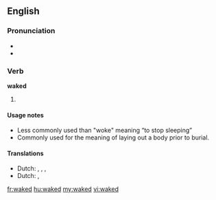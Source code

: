 ==English==

===Pronunciation===
* {{IPA|/ˈweɪkt/}}
* {{audio|En-us-waked.ogg|Audio (US)}}

===Verb===
'''waked'''

# {{past of|[[wake]]}}

====Usage notes====
* Less commonly used than "woke" meaning “to stop sleeping”
* Commonly used for the meaning of laying out a body prior to burial.

====Translations====
* Dutch: {{t-|nl|ontwaakte}}, {{t-|nl|ontwaakten}}, {{t-|nl|wekte}}, {{t-|nl|wekten}}
* Dutch: {{t+|nl|ontwaakt}}, {{t-|nl|gewekt}}

[[fr:waked]]
[[hu:waked]]
[[my:waked]]
[[vi:waked]]